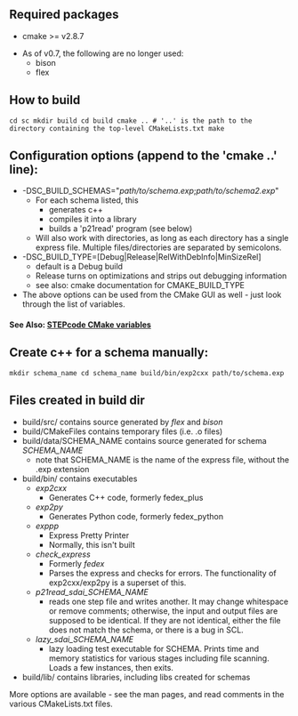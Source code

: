 == Required packages ==
* cmake >= v2.8.7

* As of v0.7, the following are no longer used:
** bison
** flex

== How to build ==

<code language="shell">cd sc
mkdir build
cd build
cmake ..    # '..' is the path to the directory containing the top-level CMakeLists.txt
make</code>

== Configuration options (append to the 'cmake ..' line): ==
* -DSC_BUILD_SCHEMAS="''path/to/schema.exp'';''path/to/schema2.exp''"
** For each schema listed, this
*** generates c++
*** compiles it into a library
*** builds a 'p21read' program (see below)
** Will also work with directories, as long as each directory has a single express file. Multiple files/directories are separated by semicolons.
* -DSC_BUILD_TYPE=[Debug|Release|RelWithDebInfo|MinSizeRel]
** default is a Debug build
** Release turns on optimizations and strips out debugging information
** see also: cmake documentation for CMAKE_BUILD_TYPE
* The above options can be used from the CMake GUI as well - just look through the list of variables.

==== See Also: [[STEPcode CMake variables]] ====

== Create c++ for a schema manually: ==
<code language="shell">mkdir schema_name
cd schema_name
build/bin/exp2cxx path/to/schema.exp</code>

== Files created in build dir ==
* build/src/ contains source generated by ''flex'' and ''bison''
* build/CMakeFiles contains temporary files (i.e. .o files)
* build/data/SCHEMA_NAME contains source generated for schema ''SCHEMA_NAME''
** note that SCHEMA_NAME is the name of the express file, without the .exp extension
* build/bin/ contains executables
** ''exp2cxx''
*** Generates C++ code, formerly fedex_plus
** ''exp2py''
*** Generates Python code, formerly fedex_python
** ''exppp''
*** Express Pretty Printer
*** Normally, this isn't built
** ''check_express''
*** Formerly ''fedex''
*** Parses the express and checks for errors. The functionality of exp2cxx/exp2py is a superset of this.
** ''p21read_sdai_SCHEMA_NAME''
*** reads one step file and writes another. It may change whitespace or remove comments; otherwise, the input and output files are supposed to be identical. If they are not identical, either the file does not match the schema, or there is a bug in SCL.
** ''lazy_sdai_SCHEMA_NAME''
*** lazy loading test executable for SCHEMA. Prints time and memory statistics for various stages including file scanning. Loads a few instances, then exits.
* build/lib/ contains libraries, including libs created for schemas


More options are available - see the man pages, and read comments in the various CMakeLists.txt files.
